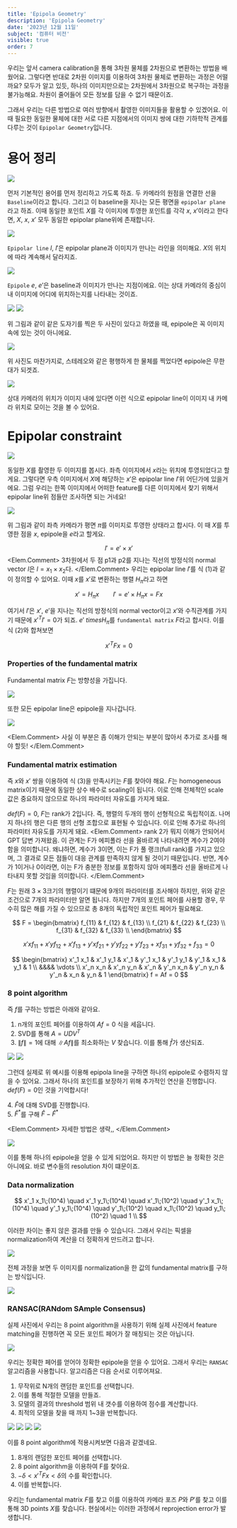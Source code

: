 ```yaml
---
title: 'Epipola Geometry'
description: 'Epipola Geometry'
date: '2023년 12월 11일'
subject: '컴퓨터 비전'
visible: true
order: 7
---
```



우리는 앞서 camera calibration을 통해 3차원 물체를 2차원으로 변환하는 방법을 배웠어요.
그렇다면 반대로 2차원 이미지를 이용하여 3차원 물체로 변환하는 과정은 어떨까요?
모두가 알고 있듯, 하나의 이미지만으로는 2차원에서 3차원으로 복구하는 과정을 불가능해요.
차원이 줄어들어 모든 정보를 담을 수 없기 때문이죠.

그래서 우리는 다른 방법으로 여러 방향에서 촬영한 이미지들을 활용할 수 있겠어요.
이때 필요한 동일한 물체에 대한 서로 다른 지점에서의 이미지 쌍에 대한 기하학적 관계를 다루는 것이 `Epipolar Geometry`입니다.


# 용어 정리

![](00.png)

먼저 기본적인 용어를 먼저 정리하고 가도록 하죠.
두 카메라의 원점을 연결한 선을 `Baseline`이라고 합니다.
그리고 이 baseline을 지나는 모든 평면을 `epipolar plane`라고 하죠.
이때 동일한 포인트 $X$를 각 이미지에 투영한 포인트를 각각 $x$, $x'$이라고 한다면, $X$, $x$, $x'$ 모두 동일한 epipolar plane위에 존재합니다.

![](01.png)

`Epipolar line` $l$, $l'$은 epipolar plane과 이미지가 만나는 라인을 의미해요.
$X$의 위치에 따라 계속해서 달라지죠.

![](02.png)

`Epipole` $e$, $e'$은 baseline과 이미지가 만나는 지점이에요.
이는 상대 카메라의 중심이 내 이미지에 어디에 위치하는지를 나타내는 것이죠.

![](03.png)
![](04.png)

위 그림과 같이 같은 도자기를 찍은 두 사진이 있다고 하였을 때,
epipole은 꼭 이미지 속에 있는 것이 아니에요.

![](05.png)

위 사진도 마찬가지로, 스테레오와 같은 평행하게 한 물체를 찍었다면 epipole은 무한대가 되겟죠.

![](06.png)

상대 카메라의 위치가 이미지 내에 있다면 이런 식으로 epipolar line이 이미지 내 카메라 위치로 모이는 것을 볼 수 있어요.

# Epipolar constraint

![](07.png)

동일한 $X$를 촬영한 두 이미지를 봅시다.
좌측 이미지에서 $x$라는 위치에 투영되었다고 할게요.
그렇다면 우측 이미지에서 $X$에 해당하는 $x'$은 epipolar line $l'$위 어딘가에 있을거에요.
그럼 우리는 한쪽 이미지에서 어떠한 feature를 다른 이미지에서 찾기 위해서 epipolar line위 점들만 조사하면 되는 거네요!

![](08.png)

위 그림과 같이 좌측 카메라가 평면 $\pi$를 이미지로 투영한 상태라고 합시다.
이 때 $X$를 투영한 점을 $x$, epipole을 $e$라고 할게요.

$$
l' = e' \times x' \tag{1}
$$
<Elem.Comment>
3차원에서 두 점 p1과 p2를 지나는 직선의 방정식의 normal vector $l$은 $l = x_1 \times x_2$다.
</Elem.Comment>
우리는 epipolar line $l'$를 식 (1)과 같이 정의할 수 있어요.
이때 $x$를 $x'$로 변환하는 행렬 $H_{\pi}$라고 하면

$$
x' = H_{\pi}x \qquad l' = e' \times H_{\pi} x = F x \tag{2}
$$

여기서 $l'$은 $x'$, $e'$을 지나는 직선의 방정식의 normal vector이고 $x'$와 수직관계를 가지기 때문에 ${x'}^T l' = 0$가 되죠.
$e' \ times H_{\pi}$를 `fundamental matrix` $F$라고 합시다.
이를 식 (2)와 합쳐보면

$$
{x'}^T F x = 0 \tag{3}
$$

### Properties of the fundamental matrix

Fundamental matrix $F$는 방향성을 가집니다.

![](12.png)

또한 모든 epipolar line은 epipole을 지나갑니다.

![](11.png)

<Elem.Comment>
사실 이 부분은 좀 이해가 안되는 부분이 많아서 추가로 조사를 해야 할듯!
</Elem.Comment>

### Fundamental matrix estimation

즉 $x$와 $x'$ 쌍을 이용하여 식 (3)을 만족시키는 $F$를 찾아야 해요.
$F$는 homogeneous matrix이기 때문에 동일한 상수 배수로 scaling이 됩니다.
이로 인해 전체적인 scale 값은 중요하지 않으므로 하나의 파라미터 자유도를 가지게 돼요.

$def(F) = 0$, $F$는 rank가 2입니다.
즉, 행렬의 두개의 행이 선형적으로 독립적이죠.
나머지 하나의 행은 다른 행의 선형 조합으로 표현될 수 있습니다.
이로 인해 추가로 하나의 파라미터 자유도를 가지게 돼요.
<Elem.Comment>
rank 2가 뭐지 이해가 안되어서 GPT 답변 가져왔음.
이 관계는  F가 에피폴라 선을 올바르게 나타내려면 계수가 2여야 함을 의미합니다.
왜냐하면, 계수가 3이면, 이는 F가 풀 랭크(full rank)를 가지고 있으며, 그 결과로 모든 점들이 대응 관계를 만족하지 않게 될 것이기 때문입니다.
반면, 계수가 1이거나 0이라면, 이는 F가 충분한 정보를 포함하지 않아 에피폴라 선을 올바르게 나타내지 못할 것임을 의미합니다.
</Elem.Comment>

$F$는 원래 $3 \times 3$크기의 행렬이기 떄문에 9개의 파라미터를 조사해야 하지만, 위와 같은 조건으로 7개의 파라미터만 알면 됩니다.
하지만 7개의 포인트 페어를 사용할 경우, 무수히 많은 해를 가질 수 있으므로 총 8개의 독립적인 포인트 페어가 필요해요.

$$
F = 
\begin{bmatrix}
f_{11} & f_{12} & f_{13} \\
f_{21} & f_{22} & f_{23} \\
f_{31} & f_{32} & f_{33} \\
\end{bmatrix}
$$

$$
x'xf_{11} + x'yf_{12} + x'f_{13} + y'xf_{21} + y'yf_{22} + y'f_{23} + xf_{31} + yf_{32} + f_{33} = 0
$$

$$
\begin{bmatrix}
x'_1 x_1 & x'_1 y_1 & x'_1 & y'_1 x_1 & y'_1 y_1 & y'_1 & x_1 & y_1 & 1 \\
&&&& \vdots \\
x'_n x_n & x'_n y_n & x'_n & y'_n x_n & y'_n y_n & y'_n & x_n & y_n & 1
\end{bmatrix} f = Af = 0
$$

### 8 point algorithm

즉 $f$를 구하는 방법은 아래와 같아요.
1. n개의 포인트 페어를 이용하여 $Af = 0$ 식을 세웁니다.
2. SVD를 통해 $A = UDV^T$
3. $\left\| f \right\| = 1$에 대해 $\left\| Af \right\|$를 최소화하는 $V$ 찾습니다. 이를 통해 $\hat{f}$가 생산되죠.

![](13.png)
![](14.png)

그런데 실제로 위 예시를 이용해 epipola line을 구하면 하나의 epipole로 수렴하지 않을 수 있어요.
그래서 하나의 포인트를 보장하기 위해 추가적인 연산을 진행합니다.
$def(F) = 0$인 것을 기억합시다!

4\. $\hat{F}$에 대해 SVD를 진행합니다.  
5\. $\hat{F}^*$를 구해 $\hat{F} - \hat{F}^*$ 

<Elem.Comment>
자세한 방법은 생략,,
</Elem.Comment>

![](15.png)

이를 통해 하나의 epipole을 얻을 수 있게 되었어요.
하지만 이 방법은 늘 정확한 것은 아니에요.
바로 변수들의 resolution 차이 떄문이죠.

### Data normalization

$$
x'_1 x_1\;(10^4) \quad x'_1 y_1\;(10^4) \quad x'_1\;(10^2) \quad y'_1 x_1\;(10^4) \quad y'_1 y_1\;(10^4) \quad y'_1\;(10^2) \quad x_1\;(10^2) \quad y_1\;(10^2) \quad 1 \\
$$

이러한 차이는 좋지 않은 결과를 만들 수 있습니다.
그래서 우리는 픽셀을 normalization하여 계산을 더 정확하게 만드려고 합니다.

![](16.png)

전체 과정을 보면 두 이미지를 normalization을 한 값의 fundamental matrix를 구하는 방식입니다.

![](17.png)

### RANSAC(RANdom SAmple Consensus)

실제 사진에서 우리는 8 point algorithm을 사용하기 위해 실제 사진에서 feature matching을 진행하면 꼭 모든 포인트 페어가 잘 매칭되는 것은 아닙니다.

![](18.png)

우리는 정확한 페어를 얻어야 정확한 epipole을 얻을 수 있어요.
그래서 우리는 `RANSAC` 알고리즘을 사용합니다.
알고리즘은 다음 순서로 이루어져요.

1. 무작위로 N개의 랜덤한 포인트를 선택합니다.
2. 이를 통해 적절한 모델을 만들죠.
3. 모델의 결과의 threshold 범위 내 갯수를 이용하여 점수를 계산합니다.
4. 최적의 모델을 찾을 때 까지 1~3을 반복합니다.

![](19.png)
![](20.png)
![](21.png)
![](22.png)

이를 8 point algorithm에 적용시켜보면 다음과 같겠네요.

1. 8개의 랜덤한 포인트 페어를 선택합니다.
2. 8 point algorithm을 이용하여 F를 찾아요.
3. $-\delta < x'^T F x < \delta$의 수를 확인합니다.
4. 이를 반복합니다.

우리는 fundamental matrix $F$를 찾고 이를 이용하여 카메라 포즈 $P$와 $P'$를 찾고 이를 통해 3D points $X$를 찾습니다.
현실에서는 이러한 과정에서 reprojection error가 발생합니다.
